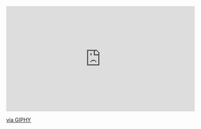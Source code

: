 ```{=html}
<div style="width:100%;height:0;padding-bottom:56%;position:relative;"><iframe src="https://giphy.com/embed/6dZSMuwIZTIju" width="100%" height="100%" style="position:absolute" frameBorder="0" class="giphy-embed" allowFullScreen></iframe></div><p><a href="https://giphy.com/gifs/giphyqa-6dZSMuwIZTIju">via GIPHY</a></p>
```
